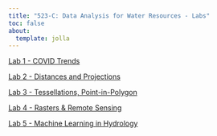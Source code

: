 ```yaml
---
title: "523-C: Data Analysis for Water Resources - Labs"
toc: false
about: 
  template: jolla
---
```


[Lab 1 - COVID Trends](lab-01.qmd)

[Lab 2 - Distances and Projections](lab-02.qmd)

[Lab 3 - Tessellations, Point-in-Polygon](lab-03.qmd)

[Lab 4 - Rasters & Remote Sensing](lab-04.qmd)

[Lab 5 - Machine Learning in Hydrology](lab-05.qmd)
